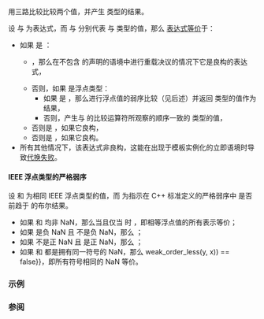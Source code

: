 {{cpp/title|weak_order}}
{{cpp/utility/navbar}}
{{dcl begin}}
{{dcl header|compare}}
{{dcl|since=c++20|1=
inline namespace /* 未指定 */ {
    inline constexpr /* 未指定 */ weak_order = /* 未指定 */;
}
}}
{{dcl h|调用签名}}
{{dcl|1=
template&lt; class T, class U &gt;
    requires /* 见下文 */
constexpr std::weak_ordering weak_order(T&amp;&amp; t, U&amp;&amp; u) noexcept(/* 见下文 */);
}}
{{dcl end}}

用三路比较比较两个值，并产生 {{rlpt|weak_ordering|std::weak_ordering}} 类型的结果。

设 {{c|t}} 与 {{c|u}} 为表达式，而 {{tt|T}} 与 {{tt|U}} 分别代表 {{c/core|decltype((t))}} 与 {{c/core|decltype((u))}} 类型的值，那么 {{c|std::weak_order(t, u)}} [[cpp/language/expressions#表达式等价|表达式等价]]于：
* 如果 {{c|std::is_same_v&lt;std::decay_t&lt;T&gt;, std::decay_t&lt;U&gt;&gt;}} 是 {{c|true}}：
** {{c|std::weak_ordering(weak_order(t, u))}}，那么在不包含 {{tt|std::weak_order}} 的声明的语境中进行重载决议的情况下它是良构的表达式，
** 否则，如果 {{tt|T}} 是浮点类型：
*** 如果 {{c|std::numeric_limits&lt;T&gt;::is_iec559}} 是 {{c|true}}，那么进行浮点值的弱序比较（见后述）并返回 {{rlpt|weak_ordering|std::weak_ordering}} 类型的值作为结果，
*** 否则，产生与 {{tt|T}} 的比较运算符所观察的顺序一致的 {{rlpt|weak_ordering|std::weak_ordering}} 类型的值，
** 否则是 {{c|std::weak_ordering(std::compare_three_way()(t, u))}}，如果它良构，
** 否则是 {{c|std::weak_ordering(std::strong_order(t, u))}}，如果它良构。
* 所有其他情况下，该表达式非良构，这能在出现于模板实例化的立即语境时导致[[cpp/language/sfinae|代换失败]]。

{{cpp/ranges/cpo|std}}

====IEEE 浮点类型的严格弱序====
设 {{c|x}} 和 {{c|y}} 为相同 IEEE 浮点类型的值，而 {{c|weak_order_less(x, y)}} 为指示在 C++ 标准定义的严格弱序中 {{c|x}} 是否前趋于 {{c|y}} 的布尔结果。

* 如果 {{c|x}} 和 {{c|y}} 均非 NaN，那么当且仅当 {{c|x &lt; y}} 时 {{c|1=weak_order_less(x, y) == true}}，即相等浮点值的所有表示等价；
* 如果 {{c|x}} 是负 NaN 且 {{c|y}} 不是负 NaN，那么 {{c|1=weak_order_less(x, y) == true}}；
* 如果 {{c|x}} 不是正 NaN 且 {{c|y}} 是正 NaN，那么 {{c|1=weak_order_less(x, y) == true}}；
* 如果 {{c|x}} 和 {{c|y}} 都是拥有同一符号的 NaN，那么 {{c|1=(weak_order_less(x, y) {{!!}} weak_order_less(y, x)) == false}}，即所有符号相同的 NaN 等价。

===示例===
{{example}}

===参阅===
{{dsc begin}}
{{dsc inc|cpp/utility/compare/dsc weak_ordering}}
{{dsc inc|cpp/utility/compare/dsc strong_order}}
{{dsc inc|cpp/utility/compare/dsc partial_order}}
{{dsc inc|cpp/utility/compare/dsc compare_weak_order_fallback}}
{{dsc end}}

{{langlinks|de|en|es|ja|ru}}